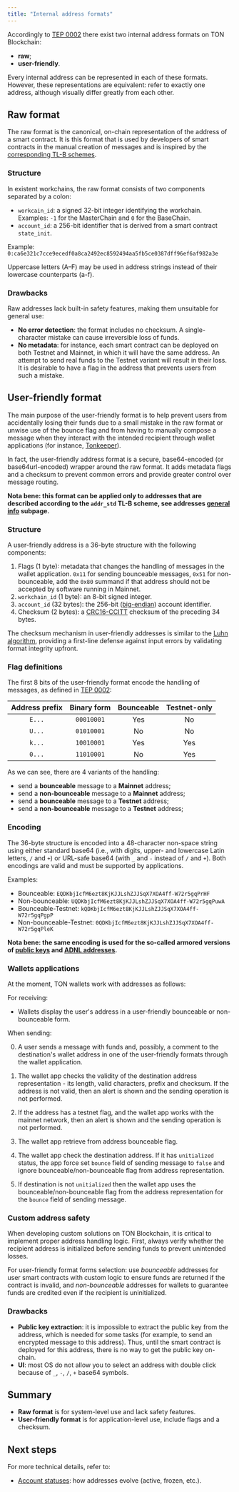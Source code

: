 ```yaml
---
title: "Internal address formats"
---
```


Accordingly to [TEP 0002](https://github.com/ton-blockchain/TEPs/blob/master/text/0002-address.md#smart-contract-addresses)
there exist two internal address formats on TON Blockchain:
- **raw**;
- **user-friendly**.

Every internal address can be represented in each of these formats. However, these representations are equivalent: refer to exactly one address, 
although visually differ greatly from each other.

## Raw format

The raw format is the canonical, on-chain representation of the address of a smart contract.
It is this format that is used by developers of smart contracts in the manual creation
of messages and is inspired by the [corresponding TL-B schemes](https://github.com/ton-blockchain/ton/blob/cac968f77dfa5a14e63db40190bda549f0eaf746/crypto/block/block.tlb#L100-L110).

### Structure

In existent workchains, the raw format consists of two components separated by a colon:

-   `workcain_id`: a signed 32-bit integer identifying the workchain.<br/>
Examples: `-1` for the MasterChain and `0` for the BaseChain.
-   `account_id`: a 256-bit identifier that is derived from a smart contract `state_init`.

Example:
`0:ca6e321c7cce9ecedf0a8ca2492ec8592494aa5fb5ce0387dff96ef6af982a3e`

Uppercase letters (A–F) may be used in address strings instead of their lowercase counterparts (a-f).

### Drawbacks

Raw addresses lack built-in safety features, making them unsuitable for general use:

-   **No error detection**: the format includes no checksum. A single-character mistake can cause irreversible loss of funds.
-   **No metadata**: for instance, each smart contract can be deployed on both Testnet and Mainnet, in which it will have the same address. 
An attempt to send real funds to the Testnet variant will result in their loss. It is desirable to have a flag in the address that prevents users from such a mistake.

## User-friendly format

The main purpose of the user-friendly format is to help prevent users from accidentally losing their funds due to a small mistake
in the raw format or unwise use of the bounce flag and from having to manually compose a message when they interact with the 
intended recipient through wallet applications (for instance, [Tonkeeper](https://tonkeeper.com/)).

In fact, the user-friendly address format is a secure, base64-encoded (or base64url-encoded) wrapper around the raw format. It adds metadata 
flags and a checksum to prevent common errors and provide greater control over message routing.

**Nota bene: this format can be applied only to addresses that are described according to the `addr_std` TL-B scheme, see addresses [general info](https://companyname-a7d5b98e.mintlify.app/ton/addresses/addresses-general-info) subpage.**

### Structure  

A user-friendly address is a 36-byte structure with the following components:  

1. Flags (1 byte): metadata that changes the handling of messages in the wallet application. `0x11` for sending bounceable messages, `0x51` for non-bounceable, add the `0x80` summand if that address should not be accepted by software running in Mainnet.
2. `workchain_id` (1 byte): an 8-bit signed integer.
3. `account_id` (32 bytes): the 256-bit ([big-endian](https://www.freecodecamp.org/news/what-is-endianness-big-endian-vs-little-endian/)) account identifier.
4. Checksum (2 bytes): a [CRC16-CCITT](https://github.com/ton-blockchain/ton-kotlin/blob/main/crypto/src/crc16.kt) checksum of the preceding 34 bytes.

The checksum mechanism in user-friendly addresses is similar to the [Luhn algorithm](https://en.wikipedia.org/wiki/Luhn_algorithm), providing a first-line defense against input errors by validating format integrity upfront.

### Flag definitions

The first 8 bits of the user-friendly format encode the handling of messages, as defined in [TEP 0002](https://github.com/ton-blockchain/TEPs/blob/master/text/0002-address.md#smart-contract-addresses):  

| Address prefix | Binary form | Bounceable | Testnet-only |
|:--------------:|:-----------:|:----------:|:------------:|  
|      `E...`    | `00010001` |    Yes     |      No      |  
|      `U...`    | `01010001` |     No     |      No      |  
|      `k...`    | `10010001` |    Yes     |     Yes      |  
|      `0...`    | `11010001` |     No     |     Yes      |

As we can see, there are 4 variants of the handling:
- send a **bounceable** message to a **Mainnet** address;
- send a **non-bounceable** message to a **Mainnet** address;
- send a **bounceable** message to a **Testnet** address;
- send a **non-bounceable** message to a **Testnet** address;

### Encoding

The 36-byte structure is encoded into a 48-character non-space string using either standard base64 (i.e., with digits, upper- and lowercase Latin letters, `/` and `+`) or URL-safe base64 (with `_` and `-` instead of `/` and `+`). Both encodings are valid and must be supported by applications.

Examples:
-   Bounceable: `EQDKbjIcfM6ezt8KjKJJLshZJJSqX7XOA4ff-W72r5gqPrHF`
-   Non-bounceable: `UQDKbjIcfM6ezt8KjKJJLshZJJSqX7XOA4ff-W72r5gqPuwA`
-   Bounceable-Testnet: `kQDKbjIcfM6ezt8KjKJJLshZJJSqX7XOA4ff-W72r5gqPgpP`
-   Non-bounceable-Testnet: `0QDKbjIcfM6ezt8KjKJJLshZJJSqX7XOA4ff-W72r5gqPleK`

**Nota bene: the same encoding is used for the so-called armored versions of [public keys](https://companyname-a7d5b98e.mintlify.app/techniques/security) and [ADNL addresses](https://companyname-a7d5b98e.mintlify.app/ton/network).**

### Wallets applications

At the moment, TON wallets work with addresses as follows:

For receiving:

- Wallets display the user's address in a user-friendly bounceable or non-bounceable form.

When sending:

0) A user sends a message with funds and, possibly, a comment to the destination's wallet address in one of the user-friendly formats through the wallet application.

1) The wallet app checks the validity of the destination address representation - its length, valid characters, prefix and checksum. If the address is not valid, then an alert is shown and the sending operation is not performed.

2) If the address has a testnet flag, and the wallet app works with the mainnet network, then an alert is shown and the sending operation is not performed.

3) The wallet app retrieve from address bounceable flag.

4) The wallet app check the destination address. If it has `unitialized` status, the app force set `bounce` field of sending message to `false` and ignore bounceable/non-bounceable flag from address representation.

5) If destination is not `unitialized` then the wallet app uses the bounceable/non-bounceable flag from the address representation for the `bounce` field of sending message.

### Custom address safety

When developing custom solutions on TON Blockchain, it is critical to implement proper address handling logic. First, always verify whether the recipient address is initialized before sending funds to prevent unintended losses.

For user-friendly format forms selection: use _bounceable_ addresses for user smart contracts with custom logic to ensure funds are returned if the contract is invalid, and _non-bounceable_ addresses for wallets to guarantee funds are credited even if the recipient is uninitialized.

### Drawbacks

- **Public key extraction**: it is impossible to extract the public key from the address, which is needed for some tasks (for example, 
to send an encrypted message to this address). Thus, until the smart contract is deployed for this address, there is no way to get the public key on-chain.
- **UI**: most OS do not allow you to select an address with double click because of `_`, `-`, `/`, `+` base64 symbols.

## Summary

- **Raw format** is for system-level use and lack safety features.
- **User-friendly format** is for application-level use, include flags and a checksum.

## Next steps
For more technical details, refer to:
- [Account statuses](/ton/statuses): how addresses evolve (active, frozen, etc.).
